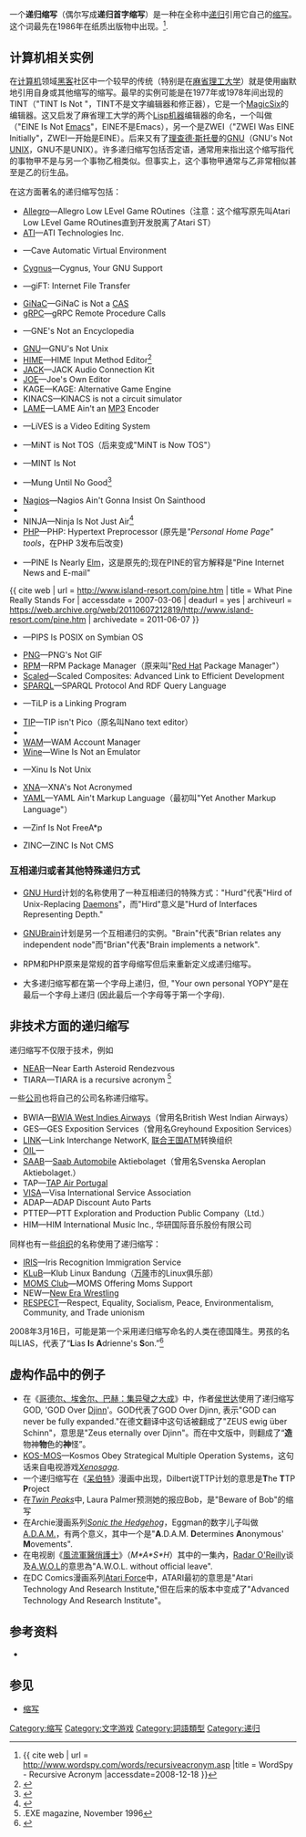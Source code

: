{{refimprove|time=2015-04-06T15:50:47+00:00}}
{{trivia|time=2015-04-06T15:50:47+00:00}}
{{noteTA
|G1=IT
}}

一个'''递归缩写'''（偶尔写成'''递归首字缩写'''）是一种在全称中[[递归|递归]]引用它自己的[[缩写|缩写]]。这个词最先在1986年在纸质出版物中出现。<ref>{{ cite web | url = http://www.wordspy.com/words/recursiveacronym.asp |title = WordSpy - Recursive Acronym |accessdate=2008-12-18 }}</ref>.

== 计算机相关实例 ==
在[[计算机|计算机]]领域[[黑客|黑客]]社区中一个较早的传统（特别是在[[麻省理工大学|麻省理工大学]]）就是使用幽默地引用自身或其他缩写的缩写。最早的实例可能是在1977年或1978年间出现的TINT（"TINT Is Not {{tsl|en|Text Editor and Corrector||TECO}}"，TINT不是文字编辑器和修正器），它是一个[[MagicSix|MagicSix]]的编辑器。这又启发了麻省理工大学的两个[[Lisp机器|Lisp机器]]编辑器的命名，一个叫做{{tsl|en|EINE|}}（"EINE Is Not [[Emacs|Emacs]]"，EINE不是Emacs），另一个是ZWEI（"ZWEI Was EINE Initially"，ZWEI一开始是EINE）。后来又有了[[理查德·斯托曼|理查德·斯托曼]]的[[GNU|GNU]]（GNU's Not [[UNIX|UNIX]]，GNU不是UNIX）。许多递归缩写包括否定语，通常用来指出这个缩写指代的事物甲不是与另一个事物乙相类似。但事实上，这个事物甲通常与乙非常相似甚至是乙的衍生品。

在这方面著名的递归缩写包括：

* [[Allegro|Allegro]]—Allegro Low LEvel Game ROutines（注意：这个缩写原先叫Atari Low LEvel Game ROutines直到开发脱离了Atari ST）
* [[冶天科技|ATI]]—ATI Technologies Inc.
* {{tsl|en|Cave Automatic Virtual Environment||CAVE}}—Cave Automatic Virtual Environment
* [[Cygnus_Solutions|Cygnus]]—Cygnus, Your GNU Support
* {{tsl|en|giFT|}}—giFT: Internet File Transfer
* [[GiNaC|GiNaC]]—GiNaC is Not a [[计算机代数系统|CAS]]
* [[gRPC|gRPC]]—gRPC Remote Procedure Calls
* {{tsl|en|GNUPedia||GNE}}—GNE's Not an Encyclopedia
* [[GNU|GNU]]—GNU's Not Unix
* [[HIME|HIME]]—HIME Input Method Editor<ref name="HIME">{{citeweb|url=https://github.com/caleb-/hime/|title=HIME Input Method Editor|accessdate=2012-06-15}}{{dead link|date=十月 2017 |bot=InternetArchiveBot }}</ref>
* [[JACK_Audio_Connection_Kit|JACK]]—JACK Audio Connection Kit
* [[Joe's_Own_Editor|JOE]]—Joe's Own Editor
* KAGE—KAGE: Alternative Game Engine
* KINACS—KINACS is not a circuit simulator
* [[LAME|LAME]]—LAME Ain't an [[MP3|MP3]] Encoder<ref name="lame">
{{citeweb|url=http://acronyms.thefreedictionary.com/LAME+Ain't+an+MP3+Encoder+(Mike+Cheng)|title=LAME Ain't an MP3 Encoder|accessdate=2006-11-15}}</ref>
* {{tsl|en|LiVES|}}—LiVES is a Video Editing System
* {{tsl|en|MiNT|}}—MiNT is Not TOS（后来变成"MiNT is Now TOS"）
* {{tsl|en|Freemacs||MINT}}—MINT Is Not {{tsl|en|TRAC||Trac}}
* {{tsl|en|Mung|}}—Mung Until No Good<ref name="mung">{{citeweb|url=http://www.catb.org/jargon/html/M/mung.html|title=mung|accessdate=2007-10-15|archive-date=2015-06-15|archive-url=https://web.archive.org/web/20150615165058/http://www.catb.org/jargon/html/M/mung.html|dead-url=no}}</ref>
* [[Nagios|Nagios]]—Nagios Ain't Gonna Insist On Sainthood
* {{Citation needed|[[Liero#复刻和重制|NiL]]—NiL Isn't Liero|time=2019-07-05T02:46:50+00:00}}
* NINJA—Ninja Is Not Just Air<ref name="ninja">{{citeweb|url=http://www.thinkgeek.com/homeoffice/supplies/7076/|title=ThinkGeek :: NINJA Electronics Duster|accessdate=2008-12-10}}</ref>
* [[PHP|PHP]]—PHP: Hypertext Preprocessor (原先是''"Personal Home Page" tools''，在PHP 3发布后改变)<ref name="php">
{{citeweb|url=http://www.php.net/manual/en/introduction.php|title=PHP: Introduction|accessdate=2007-03-06}}</ref>
* {{tsl|en|Pine (e-mail client)|PINE}}—PINE Is Nearly [[Elm|Elm]]，这是原先的;现在PINE的官方解释是"Pine Internet News and E-mail"<ref name="pine-origins">
{{ cite web | url = http://www.island-resort.com/pine.htm | title = What Pine Really Stands For | accessdate = 2007-03-06 | deadurl = yes | archiveurl = https://web.archive.org/web/20110607212819/http://www.island-resort.com/pine.htm | archivedate = 2011-06-07 }}</ref>
* {{tsl|en|PIPS|}}—PIPS Is POSIX on Symbian OS
* [[Portable_Network_Graphics|PNG]]—PNG's Not GIF
* [[RPM_Package_Manager|RPM]]—RPM Package Manager（原来叫"[[Red_Hat|Red Hat]] Package Manager"）
* [[縮尺複合體公司|Scaled]]—Scaled Composites: Advanced Link to Efficient Development
* [[SPARQL|SPARQL]]—SPARQL Protocol And RDF Query Language
* {{tsl|fr|TiLP|}}—TiLP is a Linking Program
* [[Nano_(文字編輯器)|TIP]]—TIP isn't Pico（原名叫Nano text editor）
* {{Citation needed|[[Adobe_Flash|Adobe Flash]]—UIRA Isn't a Recursive Acronym|time=2019-07-05T02:46:50+00:00}}
* [[WAM|WAM]]—WAM Account Manager
* [[Wine|Wine]]—Wine Is Not an Emulator<ref name="wine">
{{citeweb|url=http://www.winehq.com/site/myths|title=Wine HQ - Debunking Wine Myths|accessdate=2006-11-15|deadurl=yes|archiveurl=https://web.archive.org/web/20061112183811/http://www.winehq.com/site/myths|archivedate=2006-11-12}}</ref>
* {{tsl|en|XINU|}}—Xinu Is Not Unix
* [[Microsoft_XNA|XNA]]—XNA's Not Acronymed
* [[YAML|YAML]]—YAML Ain't Markup Language（最初叫"Yet Another Markup Language"）
* {{tsl|en|Zinf|}}—Zinf Is Not FreeA*p
* ZINC—ZINC Is Not CMS

=== 互相递归或者其他特殊递归方式 ===
* [[GNU_Hurd|GNU Hurd]]计划的名称使用了一种互相递归的特殊方式："Hurd"代表"Hird of Unix-Replacing [[守护进程|Daemon]]s"，而"Hird"意义是"Hurd of Interfaces Representing Depth."

* [[GNUBrain|GNUBrain]]计划是另一个互相递归的实例。"Brain"代表"Brian relates any independent node"而"Brian"代表"Brain implements a network".

* RPM和PHP原来是常规的首字母缩写但后来重新定义成递归缩写。

*大多递归缩写都在第一个字母上递归，但{{tsl|en|Yopy|YOPY}}, "Your own personal YOPY"是在最后一个字母上递归 (因此最后一个字母等于第一个字母).

== 非技术方面的递归缩写 ==

递归缩写不仅限于技术，例如
* [[NEAR|NEAR]]—Near Earth Asteroid Rendezvous
* TIARA—TIARA is a recursive acronym <ref>.EXE magazine, November 1996</ref>

一些[[公司|公司]]也将自己的公司名称递归缩写。
* BWIA—[[BWIA_West_Indies_Airways|BWIA West Indies Airways]]（曾用名British West Indian Airways）
* GES—GES Exposition Services（曾用名Greyhound Exposition Services）
* [[LINK_(UK)|LINK]]—Link Interchange NetworK, [[联合王国|联合王国]]ATM转换组织
* [[OIL|OIL]]—{{Tsl|en|Oil India Limited}}
* [[SAAB|SAAB]]—[[Saab_Automobile|Saab Automobile]] Aktiebolaget（曾用名Svenska Aeroplan Aktiebolaget.）
* TAP—[[TAP_Air_Portugal|TAP Air Portugal]]
* [[Visa公司|VISA]]—Visa International Service Association
* ADAP—ADAP Discount Auto Parts
* PTTEP—PTT Exploration and Production Public Company（Ltd.）
* HIM—HIM International Music Inc., 华研国际音乐股份有限公司

同样也有一些[[组织_(社会学)|组织]]的名称使用了递归缩写：
* [https://web.archive.org/web/20081230104139/http://www.ukba.homeoffice.gov.uk/managingborders/technology/iris/ IRIS]—Iris Recognition Immigration Service
* [[KLuB|KLuB]]—Klub Linux Bandung（[[万隆|万隆]]市的Linux俱乐部）
* [[MOMS_Club|MOMS Club]]—MOMS Offering Moms Support
* NEW—[[New_Era_Wrestling|New Era Wrestling]]
* [[Respect_-_The_Unity_Coalition|RESPECT]]—Respect, Equality, Socialism, Peace, Environmentalism, Community, and Trade unionism

2008年3月16日，可能是第一个采用递归缩写命名的人类在德国降生。男孩的名叫LIAS，代表了“'''L'''ias '''I'''s '''A'''drienne's '''S'''on.”<ref name="liaslillack-origins">{{cite web | url = http://illner-lillack.de/ploq/1288/ | title = Der Name ist Programm | accessdate = 2008-04-06 }}{{Dead link|date=2019年6月 |bot=InternetArchiveBot |fix-attempted=yes }}</ref>

==虚构作品中的例子==
*在《[[哥德尔、埃舍尔、巴赫：集异璧之大成|哥德尔、埃舍尔、巴赫：集异璧之大成]]》中，作者[[侯世达|侯世达]]使用了递归缩写GOD, 'GOD Over [[Djinn|Djinn]]'。GOD代表了GOD Over Djinn,  表示"GOD can never be fully expanded."在德文翻译中这句话被翻成了"ZEUS ewig über Schinn"，意思是"Zeus eternally over Djinn"。而在中文版中，则翻成了“'''造'''物神'''物'''色的'''神'''怪”。
* [[KOS-MOS|KOS-MOS]]—Kosmos Obey Strategical Multiple Operation Systems，这句话来自电视游戏''[[Xenosaga|Xenosaga]]''.
*一个递归缩写在《[[呆伯特|呆伯特]]》漫画中出现，Dilbert说TTP计划的意思是'''T'''he '''T'''TP '''P'''roject
*在''[[Twin_Peaks|Twin Peaks]]''中, Laura Palmer预测她的报应Bob，是"Beware of Bob"的缩写
*在Archie漫画系列''[[Sonic_the_Hedgehog_(Archie_comic)|Sonic the Hedgehog]]''，Eggman的数字儿子叫做[[A.D.A.M.|A.D.A.M.]]，有两个意义，其中一个是"'''A'''.D.A.M. '''D'''etermines '''A'''nonymous' '''M'''ovements".
*在电视剧《[[風流軍醫俏護士_(電視劇)|風流軍醫俏護士]]》（''M*A*S*H''）其中的一集內，[[Radar_O'Reilly|Radar O'Reilly]]谈及[[逃兵|A.W.O.L]]的意思為"A.W.O.L. without official leave".
*在DC Comics漫画系列[[Atari_Force|Atari Force]]中，ATARI最初的意思是"Atari Technology And Research Institute,"但在后来的版本中变成了"Advanced Technology And Research Institute"。

==参考资料==
{{reflist|2}}

*{{JargonFile}}

==参见==
{{Wiktionarypar|recursive acronym}}
* [[缩写|缩写]]

[[Category:缩写|Category:缩写]]
[[Category:文字游戏|Category:文字游戏]]
[[Category:詞語類型|Category:詞語類型]]
[[Category:递归|Category:递归]]